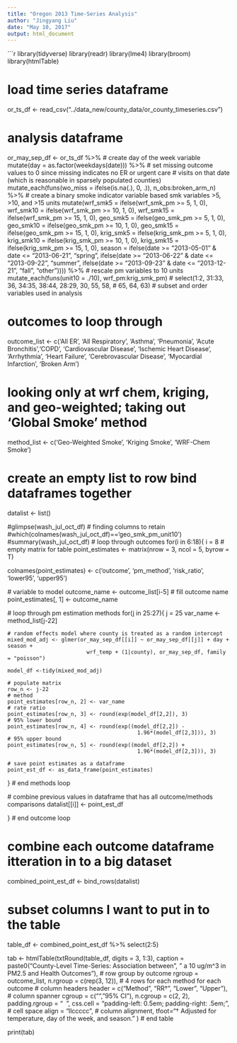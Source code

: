 ```yaml
---
title: "Oregon 2013 Time-Series Analysis"
author: "Jingyang Liu"
date: "May 10, 2017"
output: html_document
---
```



```r
library(tidyverse)
library(readr)
library(lme4)
library(broom)
library(htmlTable)

# load time series dataframe
or_ts_df <- read_csv("../data_new/county_data/or_county_timeseries.csv")

# analysis dataframe
or_may_sep_df <- or_ts_df %>% 
  # create day of the week variable
  mutate(day = as.factor(weekdays(date))) %>% 
  # set missing outcome values to 0 since missing indicates no ER or urgent care 
  # visits on that date (which is reasonable in sparsely populated counties)
  mutate_each(funs(wo_miss = ifelse(is.na(.), 0, .)), n_obs:broken_arm_n) %>% 
  # create a binary smoke indicator variable based smk variables >5, >10, and >15 units 
  mutate(wrf_smk5 = ifelse(wrf_smk_pm >= 5, 1, 0), 
         wrf_smk10 = ifelse(wrf_smk_pm >= 10, 1, 0),
         wrf_smk15 = ifelse(wrf_smk_pm >= 15, 1, 0), 
         geo_smk5 = ifelse(geo_smk_pm >= 5, 1, 0),
         geo_smk10 = ifelse(geo_smk_pm >= 10, 1, 0),
         geo_smk15 = ifelse(geo_smk_pm >= 15, 1, 0),
         krig_smk5 = ifelse(krig_smk_pm >= 5, 1, 0),
         krig_smk10 = ifelse(krig_smk_pm >= 10, 1, 0),
         krig_smk15 = ifelse(krig_smk_pm >= 15, 1, 0),
         season = ifelse(date >= "2013-05-01" & date <= "2013-06-21", "spring", 
                  ifelse(date >= "2013-06-22" & date <= "2013-09-22", "summer",
                  ifelse(date >= "2013-09-23" & date <= "2013-12-21", "fall",
                                "other")))) %>% 
  # rescale pm variables to 10 units
  mutate_each(funs(unit10 = ./10), wrf_pm:krig_smk_pm)
  # select(1:2, 31:33, 36, 34:35, 38:44, 28:29, 30, 55, 58, 
  #        65, 64, 63) # subset and order variables used in analysis


# outcomes to loop through
outcome_list <- c('All ER', 'All Respiratory', 'Asthma', 'Pneumonia', 
                  'Acute Bronchitis','COPD', 'Cardiovascular Disease',
                  'Ischemic Heart Disease', 'Arrhythmia', 'Heart Failure', 
                  'Cerebrovascular Disease', 'Myocardial Infarction',
                  'Broken Arm')

# looking only at wrf chem, kriging, and geo-weighted; taking out 'Global Smoke' method
method_list <- c('Geo-Weighted Smoke', 'Kriging Smoke', 'WRF-Chem Smoke')

# create an empty list to row bind dataframes together
datalist <- list()

#glimpse(wash_jul_oct_df)
# finding columns to retain
#which(colnames(wash_jul_oct_df)=='geo_smk_pm_unit10')
#summary(wash_jul_oct_df)
# loop through outcomes
for(i in 6:18){
  i = 8
  # empty matrix for table
  point_estimates <- matrix(nrow = 3, ncol = 5, byrow = T)
  
  colnames(point_estimates) <- c('outcome', 'pm_method', 'risk_ratio', 
                                 'lower95', 'upper95')
  
  # variable to model 
  outcome_name <- outcome_list[i-5]
  # fill outcome name
  point_estimates[, 1] <- outcome_name
  
  # loop through pm estimation methods
  for(j in 25:27){
    j = 25
    var_name <- method_list[j-22]
    
    # random effects model where county is treated as a random intercept 
    mixed_mod_adj <- glmer(or_may_sep_df[[i]] ~ or_may_sep_df[[j]] + day + season +
                             wrf_temp + (1|county), or_may_sep_df, family = "poisson")
    
    model_df <-tidy(mixed_mod_adj)
    
    # populate matrix
    row_n <- j-22
    # method
    point_estimates[row_n, 2] <- var_name
    # rate ratio
    point_estimates[row_n, 3] <- round(exp(model_df[2,2]), 3)
    # 95% lower bound
    point_estimates[row_n, 4] <- round(exp((model_df[2,2]) -
                                             1.96*(model_df[2,3])), 3)
    # 95% upper bound
    point_estimates[row_n, 5] <- round(exp((model_df[2,2]) +
                                             1.96*(model_df[2,3])), 3)
    
    # save point estimates as a dataframe
    point_est_df <- as_data_frame(point_estimates)
    
  } # end methods loop
  
  # combine previous values in dataframe that has all outcome/methods comparisons
  datalist[[i]] <- point_est_df
  
} # end outcome loop

# combine each outcome dataframe itteration in to a big dataset
combined_point_est_df <- bind_rows(datalist)  


# subset columns I want to put in to the table
table_df <- combined_point_est_df %>% select(2:5) 


tab <- htmlTable(txtRound(table_df, digits = 3, 1:3), 
                 caption = paste0("County-Level Time-Series: Association between",
                                  " a 10 ug/m^3 in PM2.5 and Health Outcomes"),
                 # row group by outcome
                 rgroup = outcome_list,
                 n.rgroup = c(rep(3, 12)), # 4 rows for each method for each outcome
                 # column headers
                 header = c("Method", "RR&dagger;", "Lower", "Upper"),
                 # column spanner
                 cgroup = c("", "95% CI"), 
                 n.cgroup = c(2, 2),
                 padding.rgroup = "&nbsp;&nbsp;",
                 css.cell = "padding-left: 0.5em; padding-right: .5em;", # cell space
                 align = "llccccc", # column alignment,
                 tfoot="&dagger; Adjusted for temperature, day of the week, and season."
) # end table

print(tab)
